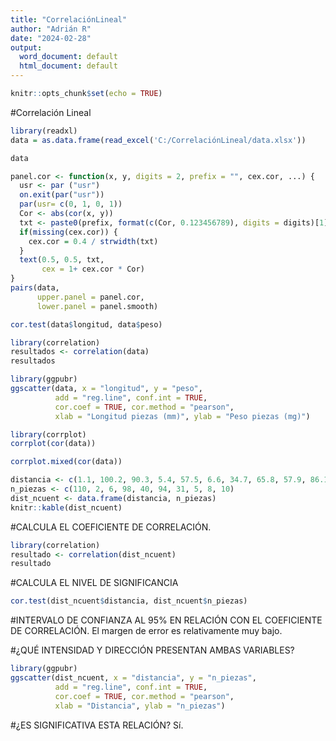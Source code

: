 ```yaml
---
title: "CorrelaciónLineal"
author: "Adrián R"
date: "2024-02-28"
output:
  word_document: default
  html_document: default
---
```


```r
knitr::opts_chunk$set(echo = TRUE)
```

#Correlación Lineal

```r
library(readxl)
data = as.data.frame(read_excel('C:/CorrelaciónLineal/data.xlsx'))

data
```

```r
panel.cor <- function(x, y, digits = 2, prefix = "", cex.cor, ...) {
  usr <- par ("usr")
  on.exit(par("usr"))
  par(usr= c(0, 1, 0, 1))
  Cor <- abs(cor(x, y))
  txt <- paste0(prefix, format(c(Cor, 0.123456789), digits = digits)[1])
  if(missing(cex.cor)) {
    cex.cor = 0.4 / strwidth(txt)
  }
  text(0.5, 0.5, txt,
       cex = 1+ cex.cor * Cor) 
}
pairs(data,
      upper.panel = panel.cor,
      lower.panel = panel.smooth)
```
``` r
cor.test(data$longitud, data$peso)
```
```r
library(correlation)
resultados <- correlation(data)
resultados
```
```r
library(ggpubr)
ggscatter(data, x = "longitud", y = "peso",
          add = "reg.line", conf.int = TRUE,
          cor.coef = TRUE, cor.method = "pearson",
          xlab = "Longitud piezas (mm)", ylab = "Peso piezas (mg)")
```
```r
library(corrplot)
corrplot(cor(data))
```
```r
corrplot.mixed(cor(data))
```
```r
distancia <- c(1.1, 100.2, 90.3, 5.4, 57.5, 6.6, 34.7, 65.8, 57.9, 86.1)
n_piezas <- c(110, 2, 6, 98, 40, 94, 31, 5, 8, 10)
dist_ncuent <- data.frame(distancia, n_piezas)
knitr::kable(dist_ncuent)
```
#CALCULA EL COEFICIENTE DE CORRELACIÓN.
```r
library(correlation)
resultado <- correlation(dist_ncuent)
resultado
```
#CALCULA EL NIVEL DE SIGNIFICANCIA
```r
cor.test(dist_ncuent$distancia, dist_ncuent$n_piezas)
```
#INTERVALO DE CONFIANZA AL 95% EN RELACIÓN CON EL COEFICIENTE DE CORRELACIÓN.
El margen de error es relativamente muy bajo.

#¿QUÉ INTENSIDAD Y DIRECCIÓN PRESENTAN AMBAS VARIABLES?
```r
library(ggpubr)
ggscatter(dist_ncuent, x = "distancia", y = "n_piezas",
          add = "reg.line", conf.int = TRUE,
          cor.coef = TRUE, cor.method = "pearson",
          xlab = "Distancia", ylab = "n_piezas")
```
#¿ES SIGNIFICATIVA ESTA RELACIÓN?
Sí.




